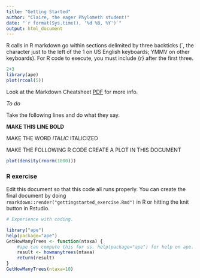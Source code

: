 ```yaml
---
title: "Getting Started"
author: "Claire, the eager Phylometh student!"
date: "`r format(Sys.time(), '%d %B, %Y')`"
output: html_document
---
```


R calls in R markdown go within sections delimited by three backticks (`, the character just to the left of the 1 on US English keyboards; YMMV on other keyboards). For R code to execute, you must include {r} after the first three.

```r
2+3
library(ape)
plot(rcoal(5))
```

Look at the Markdown Cheatsheet [PDF](https://www.rstudio.com/wp-content/uploads/2015/02/rmarkdown-cheatsheet.pdf) for more info.

*To do*

Take the following lines and do what they say.

**MAKE THIS LINE BOLD**

MAKE THE WORD *ITALIC* ITALICIZED

MAKE THE FOLLOWING R CODE CREATE A PLOT IN THIS DOCUMENT

```r
plot(density(rnorm(1000)))
```

### R exercise

Edit this document so that this code all runs properly. You can create the final document by doing `rmarkdown::render("gettingstarted_exercise.Rmd")` in R or hitting the knit button in Rstudio.


```r
# Experience with coding.

library("ape")
help(package="ape")
GetHowManyTrees <- function(ntaxa) {
    #ape can compute this for us. help(package="ape") for help on ape.
    result <- howmanytrees(ntaxa)
    return(result)
}
GetHowManyTrees(ntaxa=10)
```